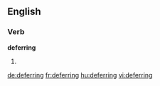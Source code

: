 ==English==
===Verb===
'''deferring'''
#{{present participle of|defer}}

[[de:deferring]]
[[fr:deferring]]
[[hu:deferring]]
[[vi:deferring]]